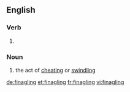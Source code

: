 ==English==

===Verb===
{{head|en|present participle}}

# {{present participle of|finagle|lang=en|nocat=1}}

===Noun===
{{en-noun}}

# the act of [[cheating]] or [[swindling]]

[[de:finagling]]
[[et:finagling]]
[[fr:finagling]]
[[vi:finagling]]